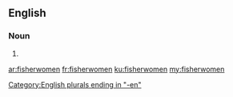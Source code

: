 ==English==

===Noun===
{{head|en|plural}} {{p}}

# {{plural of|fisherwoman|lang=en}}

[[Category:English plurals ending in "-en"]]

[[ar:fisherwomen]]
[[fr:fisherwomen]]
[[ku:fisherwomen]]
[[my:fisherwomen]]